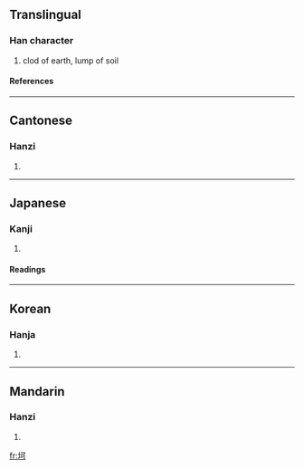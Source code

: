 ==Translingual==
===Han character===
{{Han char|rn=32|rad=土|as=05|sn=8|four=4112<sub>0</sub>|canj=土一弓口 (GMNR)}}
# clod of earth, lump of soil
====References====
{{Han ref|kx=0226.380|dkj=04994|dj=0462.160|hdz=10429.160|uh=5777|ud=22391|bh=A956|bd=43350}}
----
==Cantonese==
===Hanzi===
{{yue-hanzi|jyut=|y=ho2}}
# {{defn|Cantonese}}
----
==Japanese==
===Kanji===
{{ja-kanji|grade=|rs=土05}}
# {{defn|Japanese}} 
====Readings====
{{ja-readings|on=[[か]] (ka)|kun=}}
----
==Korean==
===Hanja===
{{ko-hanja|hangeul=가|rv=ga|mr=ka}}
# {{defn|Korean}}
----
==Mandarin==
===Hanzi===
{{cmn-hanzi|pin=[[kě]] (ke3)|wg=k'o<sup>3</sup>}}
# {{defn|Mandarin}}

[[fr:坷]]